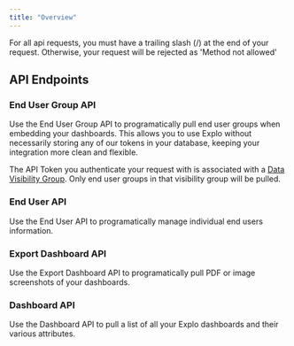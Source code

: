 ```yaml
---
title: "Overview"
---
```


<Info>
  For all api requests, you must have a trailing slash (/) at the end of your request. Otherwise,
  your request will be rejected as 'Method not allowed'
</Info>

## API Endpoints

### End User Group API

Use the End User Group API to programatically pull end user groups when embedding your dashboards. This allows you to use Explo without necessarily storing any of our tokens in your database, keeping your integration more clean and flexible.

The API Token you authenticate your request with is associated with a [Data Visibility Group](/managing-permissions/visibility-groups). Only end user groups in that visibility group will be pulled.

### End User API

Use the End User API to programatically manage individual end users information.

### Export Dashboard API

Use the Export Dashboard API to programatically pull PDF or image screenshots of your dashboards.

### Dashboard API

Use the Dashboard API to pull a list of all your Explo dashboards and their various attributes.
